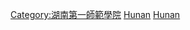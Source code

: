 {{Catnav|頁面分類|人物|校友|大學校友|中國大學校友|中華人民共和國大學校友}}

[[Category:湖南第一師範學院|Category:湖南第一師範學院]]
[[Category:湖南高校校友|Hunan]]
[[Category:中華人民共和國師範大學校友|Hunan]]